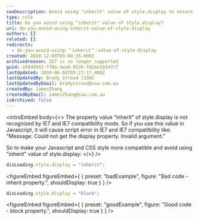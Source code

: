 ```yaml
---
seoDescription: Avoid using "inherit" value of style.display to ensure compatibility with IE7 and prevent script errors. Instead, use a specific display property like "block".
type: rule
title: Do you avoid using "inherit" value of style.display?
uri: do-you-avoid-using-inherit-value-of-style-display
authors: []
related: []
redirects:
  - do-you-avoid-using-＂inherit＂-value-of-style-display
created: 2010-12-03T03:04:35.000Z
archivedreason: IE7 is no longer supported
guid: a99dd941-f70a-4aa6-8526-fd2ee1b547c7
lastUpdated: 2024-06-08T03:27:17.000Z
lastUpdatedBy: Brady Stroud [SSW]
lastUpdatedByEmail: bradystroud@ssw.com.au
createdBy: JamesZhang
createdByEmail: JamesZhang@ssw.com.au
isArchived: false
---
```


<introEmbed
  body={<>
The property value “inherit” of style.display is not recognized by IE7 and IE7 compatibility mode. So if you use this value in Javascript, it will cause script error in IE7 and IE7 compatibility like: "Message: Could not get the display property. Invalid argument."

So to make your Javascript and CSS style more compatible and avoid using "inherit" value of style.display:
  </>}
/>
```js
divLoading.style.display = "inherit";
```

<figureEmbed figureEmbed={ {
  preset: "badExample",
  figure: "Bad code - inherit property.",
  shouldDisplay: true
} } />


```js
divLoading.style.display = "block";
```

<figureEmbed figureEmbed={ {
  preset: "goodExample",
  figure: "Good code - block property.",
  shouldDisplay: true
} } />

